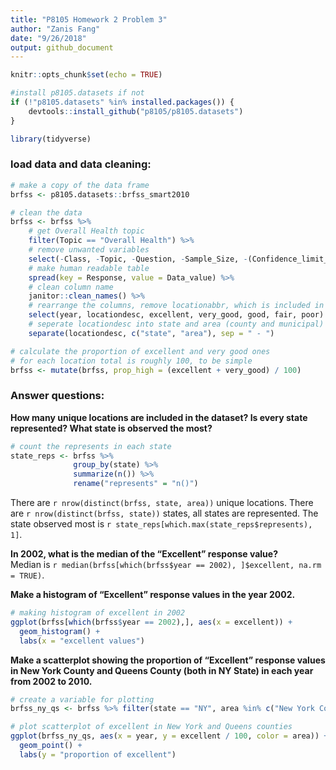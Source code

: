 ```yaml
---
title: "P8105 Homework 2 Problem 3"
author: "Zanis Fang"
date: "9/26/2018"
output: github_document
---
```


```r
knitr::opts_chunk$set(echo = TRUE)

#install p8105.datasets if not
if (!"p8105.datasets" %in% installed.packages()) {
	devtools::install_github("p8105/p8105.datasets")
}

library(tidyverse)
```

### load data and data cleaning:

```r
# make a copy of the data frame
brfss <- p8105.datasets::brfss_smart2010

# clean the data
brfss <- brfss %>% 
	# get Overall Health topic
	filter(Topic == "Overall Health") %>%
	# remove unwanted variables
	select(-Class, -Topic, -Question, -Sample_Size, -(Confidence_limit_Low:GeoLocation)) %>%
	# make human readable table
	spread(key = Response, value = Data_value) %>% 
	# clean column name
	janitor::clean_names() %>% 
	# rearrange the columns, remove locationabbr, which is included in locationdesc
	select(year, locationdesc, excellent, very_good, good, fair, poor) %>%
	# seperate locationdesc into state and area (county and municipal)
	separate(locationdesc, c("state", "area"), sep = " - ")

# calculate the proportion of excellent and very good ones
# for each location total is roughly 100, to be simple
brfss <- mutate(brfss, prop_high = (excellent + very_good) / 100)

```

### Answer questions:

**How many unique locations are included in the dataset? Is every state represented? What state is observed the most?**

```r
# count the represents in each state
state_reps <- brfss %>% 
              group_by(state) %>%
              summarize(n()) %>%
              rename("represents" = "n()")
```

There are `r nrow(distinct(brfss, state, area))` unique locations. There are `r nrow(distinct(brfss, state))` states, all states are represented. The state observed most is `r state_reps[which.max(state_reps$represents), 1]`.
</br>

**In 2002, what is the median of the “Excellent” response value?**
</br>
Median is `r median(brfss[which(brfss$year == 2002), ]$excellent, na.rm = TRUE)`.


**Make a histogram of “Excellent” response values in the year 2002.**

```r
# making histogram of excellent in 2002
ggplot(brfss[which(brfss$year == 2002),], aes(x = excellent)) +
  geom_histogram() +
  labs(x = "excellent values")

```

**Make a scatterplot showing the proportion of “Excellent” response values in New York County and Queens County (both in NY State) in each year from 2002 to 2010.**

```r
# create a variable for plotting
brfss_ny_qs <- brfss %>% filter(state == "NY", area %in% c("New York County", "Queens County"))

# plot scatterplot of excellent in New York and Queens counties
ggplot(brfss_ny_qs, aes(x = year, y = excellent / 100, color = area)) + 
  geom_point() +
  labs(y = "proportion of excellent")

```
